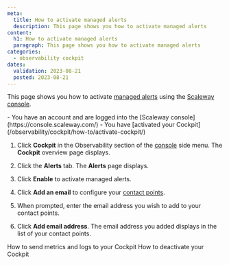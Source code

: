 ```yaml
---
meta:
  title: How to activate managed alerts
  description: This page shows you how to activate managed alerts
content:
  h1: How to activate managed alerts
  paragraph: This page shows you how to activate managed alerts
categories:
  - observability cockpit
dates:
  validation: 2023-08-21
  posted: 2023-08-21
---
```


This page shows you how to activate [managed alerts](/observability/cockpit/concepts/#managed-alerts) using the [Scaleway console](https://console.scaleway.com/).

<Message type="requirement">
  - You have an account and are logged into the [Scaleway console](https://console.scaleway.com/)
  - You have [activated your Cockpit](/observability/cockpit/how-to/activate-cockpit/)
</Message>

1. Click **Cockpit** in the Observability section of the [console](https://console.scaleway.com/) side menu. The **Cockpit** overview page displays.

2. Click the **Alerts** tab. The **Alerts** page displays.

3. Click **Enable** to activate managed alerts.

4. Click **Add an email** to configure your [contact points](/observability/cockpit/concepts/#contact-points).

5. When prompted, enter the email address you wish to add to your contact points.

6. Click **Add email address**. The email address you added displays in the list of your contact points.

<Navigation title="See Also">
  <PreviousButton to="/observability/cockpit/how-to/send-metrics-logs-to-cockpit/">How to send metrics and logs to your Cockpit</PreviousButton>
  <NextButton to="/observability/cockpit/how-to/deactivate-cockpit/">How to deactivate your Cockpit</NextButton>
</Navigation>
